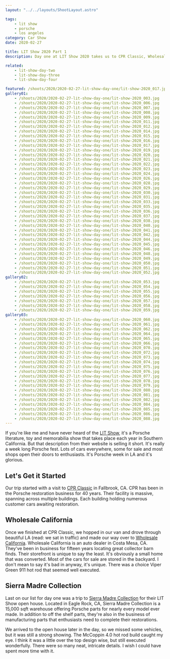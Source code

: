 ```yaml
---
layout: "../../layouts/ShootLayout.astro"

tags:
    - lit show
    - porsche
    - los angeles
category: Car Show
date: 2020-02-27

title: LIT Show 2020 Part 1
description: Day one at LIT Show 2020 takes us to CPR Classic, Wholesale California and the Sierra Madre Collection open house.

related:
    - lit-show-day-two
    - lit-show-day-three
    - lit-show-day-four

featured: /shoots/2020/2020-02-27-lit-show-day-one/lit-show-2020_017.jpg
gallery01:
    - /shoots/2020/2020-02-27-lit-show-day-one/lit-show-2020_003.jpg
    - /shoots/2020/2020-02-27-lit-show-day-one/lit-show-2020_006.jpg
    - /shoots/2020/2020-02-27-lit-show-day-one/lit-show-2020_007.jpg
    - /shoots/2020/2020-02-27-lit-show-day-one/lit-show-2020_008.jpg
    - /shoots/2020/2020-02-27-lit-show-day-one/lit-show-2020_009.jpg
    - /shoots/2020/2020-02-27-lit-show-day-one/lit-show-2020_011.jpg
    - /shoots/2020/2020-02-27-lit-show-day-one/lit-show-2020_012.jpg
    - /shoots/2020/2020-02-27-lit-show-day-one/lit-show-2020_014.jpg
    - /shoots/2020/2020-02-27-lit-show-day-one/lit-show-2020_015.jpg
    - /shoots/2020/2020-02-27-lit-show-day-one/lit-show-2020_016.jpg
    - /shoots/2020/2020-02-27-lit-show-day-one/lit-show-2020_017.jpg
    - /shoots/2020/2020-02-27-lit-show-day-one/lit-show-2020_019.jpg
    - /shoots/2020/2020-02-27-lit-show-day-one/lit-show-2020_020.jpg
    - /shoots/2020/2020-02-27-lit-show-day-one/lit-show-2020_021.jpg
    - /shoots/2020/2020-02-27-lit-show-day-one/lit-show-2020_022.jpg
    - /shoots/2020/2020-02-27-lit-show-day-one/lit-show-2020_023.jpg
    - /shoots/2020/2020-02-27-lit-show-day-one/lit-show-2020_024.jpg
    - /shoots/2020/2020-02-27-lit-show-day-one/lit-show-2020_026.jpg
    - /shoots/2020/2020-02-27-lit-show-day-one/lit-show-2020_028.jpg
    - /shoots/2020/2020-02-27-lit-show-day-one/lit-show-2020_029.jpg
    - /shoots/2020/2020-02-27-lit-show-day-one/lit-show-2020_030.jpg
    - /shoots/2020/2020-02-27-lit-show-day-one/lit-show-2020_031.jpg
    - /shoots/2020/2020-02-27-lit-show-day-one/lit-show-2020_033.jpg
    - /shoots/2020/2020-02-27-lit-show-day-one/lit-show-2020_035.jpg
    - /shoots/2020/2020-02-27-lit-show-day-one/lit-show-2020_036.jpg
    - /shoots/2020/2020-02-27-lit-show-day-one/lit-show-2020_037.jpg
    - /shoots/2020/2020-02-27-lit-show-day-one/lit-show-2020_038.jpg
    - /shoots/2020/2020-02-27-lit-show-day-one/lit-show-2020_040.jpg
    - /shoots/2020/2020-02-27-lit-show-day-one/lit-show-2020_041.jpg
    - /shoots/2020/2020-02-27-lit-show-day-one/lit-show-2020_042.jpg
    - /shoots/2020/2020-02-27-lit-show-day-one/lit-show-2020_044.jpg
    - /shoots/2020/2020-02-27-lit-show-day-one/lit-show-2020_045.jpg
    - /shoots/2020/2020-02-27-lit-show-day-one/lit-show-2020_046.jpg
    - /shoots/2020/2020-02-27-lit-show-day-one/lit-show-2020_048.jpg
    - /shoots/2020/2020-02-27-lit-show-day-one/lit-show-2020_049.jpg
    - /shoots/2020/2020-02-27-lit-show-day-one/lit-show-2020_050.jpg
    - /shoots/2020/2020-02-27-lit-show-day-one/lit-show-2020_051.jpg
    - /shoots/2020/2020-02-27-lit-show-day-one/lit-show-2020_052.jpg
gallery02:
    - /shoots/2020/2020-02-27-lit-show-day-one/lit-show-2020_053.jpg
    - /shoots/2020/2020-02-27-lit-show-day-one/lit-show-2020_054.jpg
    - /shoots/2020/2020-02-27-lit-show-day-one/lit-show-2020_055.jpg
    - /shoots/2020/2020-02-27-lit-show-day-one/lit-show-2020_056.jpg
    - /shoots/2020/2020-02-27-lit-show-day-one/lit-show-2020_057.jpg
    - /shoots/2020/2020-02-27-lit-show-day-one/lit-show-2020_058.jpg
    - /shoots/2020/2020-02-27-lit-show-day-one/lit-show-2020_059.jpg
gallery03:
    - /shoots/2020/2020-02-27-lit-show-day-one/lit-show-2020_060.jpg
    - /shoots/2020/2020-02-27-lit-show-day-one/lit-show-2020_061.jpg
    - /shoots/2020/2020-02-27-lit-show-day-one/lit-show-2020_062.jpg
    - /shoots/2020/2020-02-27-lit-show-day-one/lit-show-2020_064.jpg
    - /shoots/2020/2020-02-27-lit-show-day-one/lit-show-2020_065.jpg
    - /shoots/2020/2020-02-27-lit-show-day-one/lit-show-2020_066.jpg
    - /shoots/2020/2020-02-27-lit-show-day-one/lit-show-2020_070.jpg
    - /shoots/2020/2020-02-27-lit-show-day-one/lit-show-2020_072.jpg
    - /shoots/2020/2020-02-27-lit-show-day-one/lit-show-2020_073.jpg
    - /shoots/2020/2020-02-27-lit-show-day-one/lit-show-2020_074.jpg
    - /shoots/2020/2020-02-27-lit-show-day-one/lit-show-2020_075.jpg
    - /shoots/2020/2020-02-27-lit-show-day-one/lit-show-2020_076.jpg
    - /shoots/2020/2020-02-27-lit-show-day-one/lit-show-2020_077.jpg
    - /shoots/2020/2020-02-27-lit-show-day-one/lit-show-2020_078.jpg
    - /shoots/2020/2020-02-27-lit-show-day-one/lit-show-2020_079.jpg
    - /shoots/2020/2020-02-27-lit-show-day-one/lit-show-2020_080.jpg
    - /shoots/2020/2020-02-27-lit-show-day-one/lit-show-2020_081.jpg
    - /shoots/2020/2020-02-27-lit-show-day-one/lit-show-2020_082.jpg
    - /shoots/2020/2020-02-27-lit-show-day-one/lit-show-2020_084.jpg
    - /shoots/2020/2020-02-27-lit-show-day-one/lit-show-2020_085.jpg
    - /shoots/2020/2020-02-27-lit-show-day-one/lit-show-2020_086.jpg
    - /shoots/2020/2020-02-27-lit-show-day-one/lit-show-2020_088.jpg
---
```



If you're like me and have never heard of the [LIT Show](https://www.lalitandtoyshow.com/), it's a Porsche literature, toy and memorabilia show that takes place each year in Southern California. But that description from their website is selling it short. It's really a week long Porsche fest. Lots of cars everywhere, some for sale and most shops open their doors to enthusiasts. It's Porsche week in LA and it's glorious.

## Let's Get it Started

Our trip started with a visit to [CPR Classic](https://www.cprclassic.com/) in Fallbrook, CA. CPR has been in the Porsche restoration business for 40 years. Their facility is massive, spanning across multiple buildings. Each building holding numerous customer cars awaiting restoration.

<Gallery images={frontmatter.gallery01} />

## Wholesale California

Once we finished at CPR Classic, we hopped in our van and drove through beautiful LA (read: we sat in traffic) and made our way over to [Wholesale California](https://wholesalecalifornia.com/). Wholesale California is an auto dealer in Costa Mesa, CA. They've been in business for fifteen years locating great collector barn finds. Their storefront is unique to say the least. It's obviously a small home that was converted. Most of the cars for sale are stored in the backyard. I don't mean to say it's bad in anyway, it's unique. There was a choice Viper Green 911 hot rod that seemed well executed.

<Gallery images={frontmatter.gallery02} />

## Sierra Madre Collection

Last on our list for day one was a trip to [Sierra Madre Collection](https://sierramadrecollection.com/) for their LIT Show open house. Located in Eagle Rock, CA, Sierra Madre Collection is a 15,000 sqft warehouse offering Porsche parts for nearly every model ever made. In addition to off the shelf parts, they're also in the business of manufacturing parts that enthusiasts need to complete their restorations.

We arrived to the open house later in the day, so we missed some vehicles, but it was still a strong showing. The McCoppin 4.0 hot rod build caught my eye. I think it was a little over the top design wise, but still executed wonderfully. There were so many neat, intricate details. I wish I could have spent more time with it.

<Gallery images={frontmatter.gallery03} />
